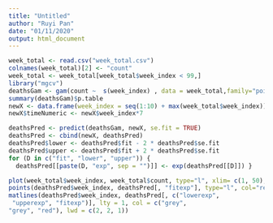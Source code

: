 ```yaml
---
title: "Untitled"
author: "Ruyi Pan"
date: "01/11/2020"
output: html_document
---
```


```r
week_total <- read.csv("week_total.csv")
colnames(week_total)[2] <- "count"
week_total <- week_total[week_total$week_index < 99,]
library("mgcv")
deathsGam <- gam(count ~  s(week_index) , data = week_total,family="poisson")
summary(deathsGam)$p.table
newX <- data.frame(week_index = seq(1:10) + max(week_total$week_index))
newX$timeNumeric <- newX$week_index*7

deathsPred <- predict(deathsGam, newX, se.fit = TRUE)
deathsPred <- cbind(newX, deathsPred)
deathsPred$lower <- deathsPred$fit - 2 * deathsPred$se.fit
deathsPred$upper <- deathsPred$fit + 2 * deathsPred$se.fit 
for (D in c("fit", "lower", "upper")) {
  deathsPred[[paste(D, "exp", sep = "")]] <- exp(deathsPred[[D]]) }

plot(week_total$week_index, week_total$count, type="l", xlim= c(1, 50),log = 'y', ylim =c(0.5,1000) )
points(deathsPred$week_index, deathsPred[, "fitexp"], type="l", col="red")
matlines(deathsPred$week_index, deathsPred[, c("lowerexp",
 "upperexp", "fitexp")], lty = 1, col = c("grey",
"grey", "red"), lwd = c(2, 2, 1))
```

